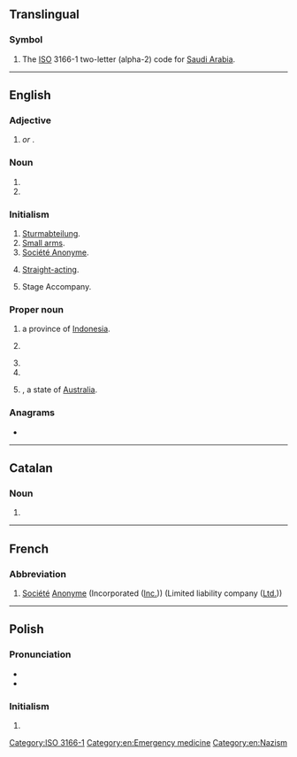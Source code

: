 {{also|ᎦᎪ|Appendix:Variations of "sa"}}
==Translingual==

===Symbol===
{{head|mul|symbol}}

# The [[ISO]] 3166-1 two-letter (alpha-2) code for [[Saudi Arabia]].

[[Category:ISO 3166-1]]

----

==English==

===Adjective===
{{en-adj|-}}

# {{lb|en|anatomy|medicine}} {{initialism of|sinoatrial|lang=en|dot=}} ''or'' '''{{l|en|sinoauricular}}'''.
#: {{ux|en|'''SA''' block;&nbsp; [[SA node|'''SA''' node]]}}

===Noun===
{{en-noun|~}}

# {{io|lang=en|[[sexual abuse]]}}
# {{io|lang=en|[[special agent]]}}

===Initialism===
{{rfc-header|Initialism}}
{{head|en|initialism}}

# [[Sturmabteilung]].
# [[small arms|Small arms]].
# [[Société Anonyme]].<!---French?--->
# {{lb|en|in gay personal ads}} [[straight-acting|Straight-acting]].
# Stage Accompany.

===Proper noun===
{{en-proper-noun}}

# {{abbreviation of|lang=en|[[North Sulawesi]]|dot=,}} a province of [[Indonesia]].
# {{lb|en|sports}} {{abbreviation of|lang=en|San Antonio}}
# {{initialism of|lang=en|South Africa}}
# {{initialism of|lang=en|South America}}
# {{lb|en|Australia}} {{initialism of|lang=en|South Australia|nodot=1}}, a state of [[Australia]].

===Anagrams===
* {{anagrams|en|a=as|A's|A*'s|A*s|A+'s|A-'s|A/S|AS|As|A−'s|A♭s|A♯s|a's|a.s.|as}}

[[Category:en:Emergency medicine]]
[[Category:en:Nazism]]

----

==Catalan==
{{wikipedia|lang=ca}}

===Noun===
{{head|ca|noun}}

# {{initialism of|societat anònima|lang=ca}}

----

==French==

===Abbreviation===
{{head|fr|abbreviation}}

# [[société|Société]] [[anonyme|Anonyme]] (Incorporated ([[Inc.]])) (Limited liability company ([[Ltd.]]))

----

==Polish==

===Pronunciation===
* {{pl-IPA|/es a/}}
* {{audio|Pl-SA.ogg|Audio|lang=pl}}

===Initialism===
{{head|pl|initialism}}

# {{initialism of|spółka akcyjna|lang=pl}}
